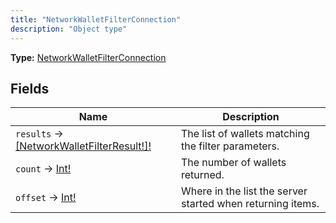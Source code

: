 ```yaml
---
title: "NetworkWalletFilterConnection"
description: "Object type"
---
```


**Type:** [NetworkWalletFilterConnection](/api-reference/types/networkwalletfilterconnection)

## Fields

| Name | Description |
|------|-------------|
| `results` → [[NetworkWalletFilterResult!]!](/api-reference/types/networkwalletfilterresult) | The list of wallets matching the filter parameters. |
| `count` → [Int!](/api-reference/types/int) | The number of wallets returned. |
| `offset` → [Int!](/api-reference/types/int) | Where in the list the server started when returning items. |

